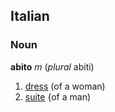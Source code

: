 ==Italian==
===Noun===
'''abito''' ''m'' (''plural'' abiti)
# [[dress]] (of a woman)
# [[suite]] {of a man)